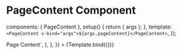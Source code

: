 
<Meta id="vue-page-content" title="Vue.js Component/Page Content" component={PageContent} />

# PageContent Component

  components: { PageContent },
  setup() {
    return { args };
  },
  template: `<PageContent v-bind="args">${args.pageContent}</PageContent>`,
});

<Canvas>
  <Story
    name="PageContent"
    args={{ pageContent: "Page Content" }}
    parameters={{
      docs: {
        source: {
          code: `<PageContent>Page Content</PageContent>`,
        },
      },
    }}
  >
    {Template.bind({})}
  </Story>
</Canvas>

<ArgsTable of={PageContent} />
